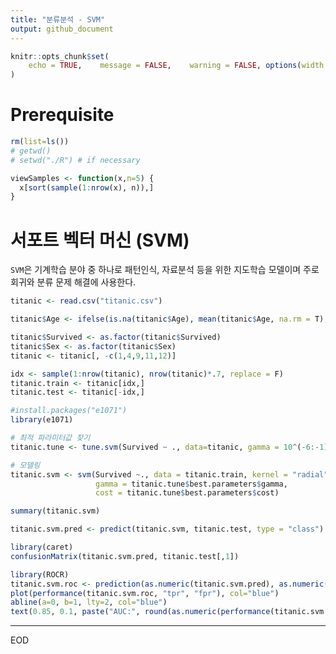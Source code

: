 ```yaml
---
title: "분류분석 - SVM"
output: github_document
---
```


```r
knitr::opts_chunk$set(
	echo = TRUE,	message = FALSE,	warning = FALSE, options(width = 120), fig.width = 12, fig.height = 8
)
```

# Prerequisite
```r
rm(list=ls())
# getwd()
# setwd("./R") # if necessary

viewSamples <- function(x,n=5) {
  x[sort(sample(1:nrow(x), n)),]
}
```


# 서포트 벡터 머신 (SVM)
`SVM`은 기계학습 분야 중 하나로 패턴인식, 자료분석 등을 위한 지도학습 모델이며 주로 회귀와 분류 문제 해결에 사용한다.

```r
titanic <- read.csv("titanic.csv")

titanic$Age <- ifelse(is.na(titanic$Age), mean(titanic$Age, na.rm = T), titanic$Age)

titanic$Survived <- as.factor(titanic$Survived)
titanic$Sex <- as.factor(titanic$Sex)
titanic <- titanic[, -c(1,4,9,11,12)]

idx <- sample(1:nrow(titanic), nrow(titanic)*.7, replace = F)
titanic.train <- titanic[idx,]
titanic.test <- titanic[-idx,]
```

```r
#install.packages("e1071")
library(e1071)

# 최적 파라미터값 찾기
titanic.tune <- tune.svm(Survived ~ ., data=titanic, gamma = 10^(-6:-1), cost = 10^(1:2))

# 모델링
titanic.svm <- svm(Survived ~., data = titanic.train, kernel = "radial",
                   gamma = titanic.tune$best.parameters$gamma,
                   cost = titanic.tune$best.parameters$cost)

summary(titanic.svm)
```

```r
titanic.svm.pred <- predict(titanic.svm, titanic.test, type = "class")

library(caret)
confusionMatrix(titanic.svm.pred, titanic.test[,1])
```

```r
library(ROCR)
titanic.svm.roc <- prediction(as.numeric(titanic.svm.pred), as.numeric(titanic.test[,1]))
plot(performance(titanic.svm.roc, "tpr", "fpr"), col="blue")
abline(a=0, b=1, lty=2, col="blue")
text(0.85, 0.1, paste("AUC:", round(as.numeric(performance(titanic.svm.roc, "auc")@y.values),3)), col="blue", cex = 1.2)
```

----

EOD